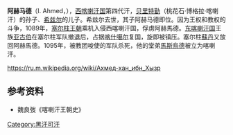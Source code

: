 '''阿赫马德'''（I. Ahmed，{{bd|？||1095年||catIdx=A}}），[[西喀喇汗国|西喀喇汗国]]第四代汗，[[贝里特勤|贝里特勤]]（桃花石·博格拉·喀喇汗）的孙子、[[希兹尔|希兹尔]]的儿子。希兹尔去世，其子阿赫马德即位。因为王权和教权的斗争，1089年，[[塞尔柱王朝|塞尔柱王朝]]乘机入侵西喀喇汗国，俘虏阿赫馬德。[[东喀喇汗国|东喀喇汗国]]王族[[亚古伯|亚古伯]]在塞尔柱军队撤退后，占据[[喀什噶尔|喀什噶尔]]复国，旋即被镇压。塞尔柱[[苏丹_(称谓)|蘇丹]]又放回阿赫馬德。1095年，被教团唆使的军队杀死，他的堂弟[[馬斯烏德|馬斯烏德]]被立为喀喇汗。

https://ru.m.wikipedia.org/wiki/Ахмед-хан_ибн_Хызр {{Wayback|url=https://ru.m.wikipedia.org/wiki/%D0%90%D1%85%D0%BC%D0%B5%D0%B4-%D1%85%D0%B0%D0%BD_%D0%B8%D0%B1%D0%BD_%D0%A5%D1%8B%D0%B7%D1%80 |date=20190713171339 }}

{{start box}}
{{s-before|[[希兹尔|希兹尔]]}}
{{s-title|[[西喀喇汗国|西喀喇汗国]][[回鹘可汗列表|可汗]]|？—1089年}}
{{s-after|[[亚古伯|亚古伯]]}}
{{s-before|[[亚古伯|亚古伯]]}}
{{s-title|[[西喀喇汗国|西喀喇汗国]][[回鹘可汗列表|可汗]]|1089年—1095年}}
{{s-after|[[馬斯烏德|馬斯烏德]]}}
{{end box}}

==参考资料==
*魏良弢《喀喇汗王朝史》

[[Category:黑汗可汗|Category:黑汗可汗]]